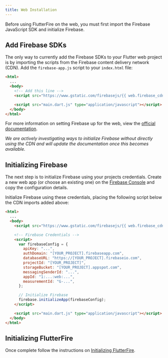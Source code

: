 ```yaml
---
title: Web Installation
---
```


Before using FlutterFire on the web, you must first import the Firebase JavaScript SDK and initialize Firebase.

## Add Firebase SDKs

The only way to currently add the Firebase SDKs to your Flutter web project is by importing the scripts from the
Firebase content delivery network (CDN). Add the `firebase-app.js` script to your `index.html` file:

```html {5} title="web/index.html"
<html>
  ...
  <body>
    <!-- Add this line -->
    <script src="https://www.gstatic.com/firebasejs/{{ web.firebase_cdn }}/firebase-app.js"></script>

    <script src="main.dart.js" type="application/javascript"></script>
  </body>
</html>
```

For more information on setting Firebase up for the web, view the [official documentation](https://firebase.google.com/docs/web/setup#add-sdks-initialize).

_We are actively investigating ways to initialize Firebase without directly using the CDN and will update the documentation
once this becomes available._

## Initializing Firebase

The next step is to initialize Firebase using your projects credentials. Create a new web app (or choose an existing one)
on the [Firebase Console](https://console.firebase.google.com/project/_/settings/general/web) and copy the configuration
details.

Initialize Firebase using these credentials, placing the following script below the CDN imports added above:

```html {7-21} title="web/index.html"
<html>
  ...
  <body>
    <script src="https://www.gstatic.com/firebasejs/{{ web.firebase_cdn }}/firebase-app.js"></script>

    <!-- Firebase Credentials -->
    <script>
      var firebaseConfig = {
        apiKey: "...",
        authDomain: "[YOUR_PROJECT].firebaseapp.com",
        databaseURL: "https://[YOUR_PROJECT].firebaseio.com",
        projectId: "[YOUR_PROJECT]",
        storageBucket: "[YOUR_PROJECT].appspot.com",
        messagingSenderId: "...",
        appId: "1:...:web:...",
        measurementId: "G-...",
      };

      // Initialize Firebase
      firebase.initializeApp(firebaseConfig);
    </script>

    <script src="main.dart.js" type="application/javascript"></script>
  </body>
</html>
```

## Initializing FlutterFire

Once complete follow the instructions on [Initializing FlutterFire](overview.mdx#initializing-flutterfire).
